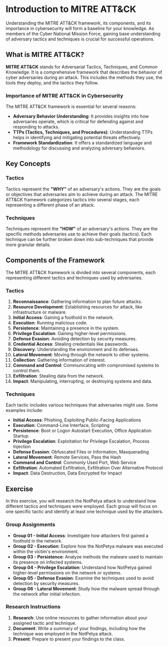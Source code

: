 
<ChatWindow />

# Introduction to MITRE ATT&CK

Understanding the MITRE ATT&CK framework, its components, and its importance in cybersecurity will form a baseline for your knowledge. As members of the Cyber National Mission Force, gaining base understanding of adversary tactics and techniques is crucial for successful operations.

## What is MITRE ATT&CK?

**MITRE ATT&CK** stands for Adversarial Tactics, Techniques, and Common Knowledge. It is a comprehensive framework that describes the behavior of cyber adversaries during an attack. This includes the methods they use, the tools they deploy, and the tactics they follow.

### Importance of MITRE ATT&CK in Cybersecurity

The MITRE ATT&CK framework is essential for several reasons:

- **Adversary Behavior Understanding**: It provides insights into how adversaries operate, which is critical for defending against and responding to attacks.
- **TTPs (Tactics, Techniques, and Procedures)**: Understanding TTPs helps in identifying and mitigating potential threats effectively.
- **Framework Standardization**: It offers a standardized language and methodology for discussing and analyzing adversary behaviors.

<InstructorTip tip="Emphasize the importance of understanding adversary behavior to effectively defend and respond to cyber attacks. Highlight how MITRE ATT&CK provides a common language and framework for this purpose." />

## Key Concepts

### Tactics

Tactics represent the **"WHY"** of an adversary's actions. They are the goals or objectives that adversaries aim to achieve during an attack. The MITRE ATT&CK framework categorizes tactics into several stages, each representing a different phase of an attack.

<InstructorTip tip="Ensure students grasp the concept of tactics as the 'why' behind adversary actions. Use real-world examples to illustrate different tactics." />

### Techniques

Techniques represent the **"HOW"** of an adversary's actions. They are the specific methods adversaries use to achieve their goals (tactics). Each technique can be further broken down into sub-techniques that provide more granular details.

<InstructorTip tip="Explain techniques as the 'how' of adversary actions. Discuss how techniques are the specific methods used to accomplish tactics, and provide examples for clarity." />

## Components of the Framework

The MITRE ATT&CK framework is divided into several components, each representing different tactics and techniques used by adversaries.

### Tactics

1. **Reconnaissance**: Gathering information to plan future attacks.
2. **Resource Development**: Establishing resources for attack, like infrastructure or malware.
3. **Initial Access**: Gaining a foothold in the network.
4. **Execution**: Running malicious code.
5. **Persistence**: Maintaining a presence in the system.
6. **Privilege Escalation**: Gaining higher-level permissions.
7. **Defense Evasion**: Avoiding detection by security measures.
8. **Credential Access**: Stealing credentials like passwords.
9. **Discovery**: Understanding the environment and its defenses.
10. **Lateral Movement**: Moving through the network to other systems.
11. **Collection**: Gathering information of interest.
12. **Command and Control**: Communicating with compromised systems to control them.
13. **Exfiltration**: Stealing data from the network.
14. **Impact**: Manipulating, interrupting, or destroying systems and data.

<InstructorTip tip="Break down each tactic into simple, understandable terms. Use visual aids or diagrams to help students visualize each stage of an attack." />

### Techniques

Each tactic includes various techniques that adversaries might use. Some examples include:

- **Initial Access**: Phishing, Exploiting Public-Facing Applications
- **Execution**: Command-Line Interface, Scripting
- **Persistence**: Boot or Logon Autostart Execution, Office Application Startup
- **Privilege Escalation**: Exploitation for Privilege Escalation, Process Injection
- **Defense Evasion**: Obfuscated Files or Information, Masquerading
- **Lateral Movement**: Remote Services, Pass the Hash
- **Command and Control**: Commonly Used Port, Web Service
- **Exfiltration**: Automated Exfiltration, Exfiltration Over Alternative Protocol
- **Impact**: Data Destruction, Data Encrypted for Impact

<InstructorTip tip="Provide real-world examples for each technique to help students understand how they are applied in actual cyber attacks. Encourage students to think about how they might implement techniques." />

## Exercise

In this exercise, you will research the NotPetya attack to understand how different tactics and techniques were employed. Each group will focus on one specific tactic and identify at least one technique used by the attackers.

### Group Assignments

- **Group 01 - Initial Access**: Investigate how attackers first gained a foothold in the network.
- **Group 02 - Execution**: Explore how the NotPetya malware was executed within the victim's environment.
- **Group 03 - Persistence**: Analyze methods the malware used to maintain its presence on infected systems.
- **Group 04 - Privilege Escalation**: Understand how NotPetya gained higher-level permissions on the network or systems.
- **Group 05 - Defense Evasion**: Examine the techniques used to avoid detection by security measures.
- **Group 06 - Lateral Movement**: Study how the malware spread through the network after initial infection.

<InstructorTip tip="Guide each group to use reliable sources for their research. Encourage collaboration and critical thinking in identifying and understanding the tactics and techniques used in the NotPetya attack." />

### Research Instructions

1. **Research**: Use online resources to gather information about your assigned tactic and technique.
2. **Document**: Write a summary of your findings, including how the technique was employed in the NotPetya attack.
3. **Present**: Prepare to present your findings to the class.
